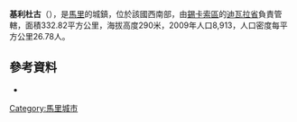 {{Coord|13|3|N|6|24|W|display=title}}

'''基利杜古'''（{{lang-fr|Kilidougou}}），是[[馬里|馬里]]的城鎮，位於該國西南部，由[[錫卡索區|錫卡索區]]的[[迪瓦拉省|迪瓦拉省]]負責管轄，面積332.82平方公里，海拔高度290米，2009年人口8,913，人口密度每平方公里26.78人。

==參考資料==
*{{cite web|url=http://mali-reforme-telecom.mctmtl.com/previsions.pdf|title=Previsions de desserte des communes pour la periode de 2001-2005|publisher=Mali Reforme Telecom|accessdate=February 10, 2009|deadurl=yes|archiveurl=https://web.archive.org/web/20040829024117/http://mali-reforme-telecom.mctmtl.com/previsions.pdf|archivedate=2004年8月29日}}

{{庫利科羅區}}

[[Category:馬里城市|Category:馬里城市]]


{{Mali-geo-stub}}